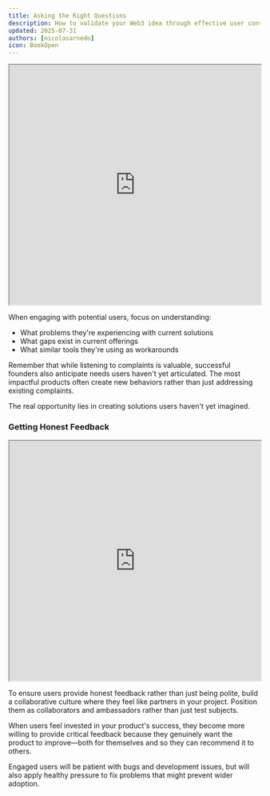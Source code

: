 ```yaml
---
title: Asking the Right Questions
description: How to validate your Web3 idea through effective user conversations
updated: 2025-07-31
authors: [nicolasarnedo]
icon: BookOpen
---
```


<div style={{ margin: '2rem 0' }}>
  <iframe 
    src="https://drive.google.com/file/d/17cr5jVOrDD2-vonMNg3WOMAXiUsOs46n/preview" 
    width="100%" 
    height="480" 
    allow="autoplay"
    style={{ border: 'none', borderRadius: '8px' }}
  ></iframe>
</div> 

When engaging with potential users, focus on understanding:
- What problems they're experiencing with current solutions
- What gaps exist in current offerings
- What similar tools they're using as workarounds

Remember that while listening to complaints is valuable, successful founders also anticipate needs users haven't yet articulated. The most impactful products often create new behaviors rather than just addressing existing complaints.

The real opportunity lies in creating solutions users haven't yet imagined.

### Getting Honest Feedback

<div style={{ margin: '2rem 0' }}>
  <iframe 
    src="https://drive.google.com/file/d/1q7d9flxEZ_bchUlLq2PCnrmY07XkCs06/preview" 
    width="100%" 
    height="480" 
    allow="autoplay"
    style={{ border: 'none', borderRadius: '8px' }}
  ></iframe>
</div> 

To ensure users provide honest feedback rather than just being polite, build a collaborative culture where they feel like partners in your project. Position them as collaborators and ambassadors rather than just test subjects.

When users feel invested in your product's success, they become more willing to provide critical feedback because they genuinely want the product to improve—both for themselves and so they can recommend it to others.

Engaged users will be patient with bugs and development issues, but will also apply healthy pressure to fix problems that might prevent wider adoption.

